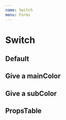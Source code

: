 ```yaml
---
name: Switch
menu: Forms
---
```




# Switch

## Default

<Playground>
  <Switch
    item={{
      label: 'label',
      value: 'value',
    }}
    checked
  />
  <Switch
    item={{
      label: 'label',
      value: 'value',
    }}
    subColor='#000'
    checked
  />
</Playground>

## Give a mainColor

<Playground>
  <Switch
    item={{
      label: 'label',
      value: 'value',
    }}
    mainColor='danger'
    checked
  />
  <Switch
    item={{
      label: 'label',
      value: 'value',
    }}
    mainColor='primary'
    checked
  />
  <Switch
    item={{
      label: 'label',
      value: 'value',
    }}
    mainColor='light_gray'
    checked
  />
  <Switch
    item={{
      label: 'label',
      value: 'value',
    }}
    mainColor='#41FF2B'
    checked
  />
</Playground>

## Give a subColor

<Playground>
  <Switch
    item={{
      label: 'label',
      value: 'value',
    }}
    mainColor='danger'
    subColor='dark_gray'
    checked
  />
  <Switch
    item={{
      label: 'label',
      value: 'value',
    }}
    mainColor='primary'
    subColor='gray'
    checked
  />
  <Switch
    item={{
      label: 'label',
      value: 'value',
    }}
    mainColor='light_gray'
    subColor='purple'
    checked
  />
  <Switch
    item={{
      label: 'label',
      value: 'value',
    }}
    mainColor='#41FF2B'
    subColor='#000'
    checked
  />
</Playground>

## PropsTable

<Props of={SwitchPropsTable} />
